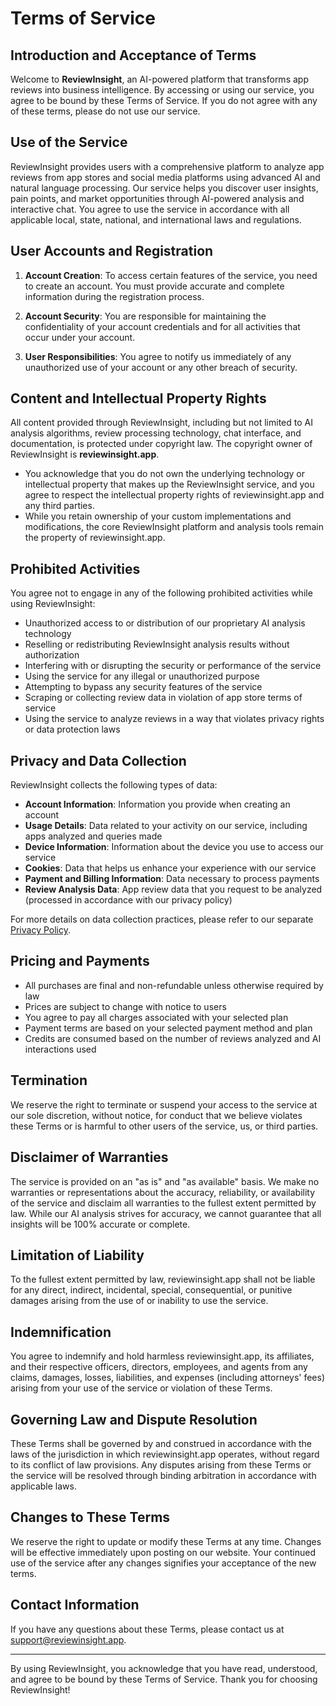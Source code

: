 # Terms of Service

## Introduction and Acceptance of Terms

Welcome to **ReviewInsight**, an AI-powered platform that transforms app reviews into business intelligence. By accessing or using our service, you agree to be bound by these Terms of Service. If you do not agree with any of these terms, please do not use our service.

## Use of the Service

ReviewInsight provides users with a comprehensive platform to analyze app reviews from app stores and social media platforms using advanced AI and natural language processing. Our service helps you discover user insights, pain points, and market opportunities through AI-powered analysis and interactive chat. You agree to use the service in accordance with all applicable local, state, national, and international laws and regulations.

## User Accounts and Registration

1. **Account Creation**: To access certain features of the service, you need to create an account. You must provide accurate and complete information during the registration process.

2. **Account Security**: You are responsible for maintaining the confidentiality of your account credentials and for all activities that occur under your account.

3. **User Responsibilities**: You agree to notify us immediately of any unauthorized use of your account or any other breach of security.

## Content and Intellectual Property Rights

All content provided through ReviewInsight, including but not limited to AI analysis algorithms, review processing technology, chat interface, and documentation, is protected under copyright law. The copyright owner of ReviewInsight is **reviewinsight.app**.

- You acknowledge that you do not own the underlying technology or intellectual property that makes up the ReviewInsight service, and you agree to respect the intellectual property rights of reviewinsight.app and any third parties.
- While you retain ownership of your custom implementations and modifications, the core ReviewInsight platform and analysis tools remain the property of reviewinsight.app.

## Prohibited Activities

You agree not to engage in any of the following prohibited activities while using ReviewInsight:

- Unauthorized access to or distribution of our proprietary AI analysis technology
- Reselling or redistributing ReviewInsight analysis results without authorization
- Interfering with or disrupting the security or performance of the service
- Using the service for any illegal or unauthorized purpose
- Attempting to bypass any security features of the service
- Scraping or collecting review data in violation of app store terms of service
- Using the service to analyze reviews in a way that violates privacy rights or data protection laws

## Privacy and Data Collection

ReviewInsight collects the following types of data:

- **Account Information**: Information you provide when creating an account
- **Usage Details**: Data related to your activity on our service, including apps analyzed and queries made
- **Device Information**: Information about the device you use to access our service
- **Cookies**: Data that helps us enhance your experience with our service
- **Payment and Billing Information**: Data necessary to process payments
- **Review Analysis Data**: App review data that you request to be analyzed (processed in accordance with our privacy policy)

For more details on data collection practices, please refer to our separate [Privacy Policy](/privacy-policy).

## Pricing and Payments

- All purchases are final and non-refundable unless otherwise required by law
- Prices are subject to change with notice to users
- You agree to pay all charges associated with your selected plan
- Payment terms are based on your selected payment method and plan
- Credits are consumed based on the number of reviews analyzed and AI interactions used

## Termination

We reserve the right to terminate or suspend your access to the service at our sole discretion, without notice, for conduct that we believe violates these Terms or is harmful to other users of the service, us, or third parties.

## Disclaimer of Warranties

The service is provided on an "as is" and "as available" basis. We make no warranties or representations about the accuracy, reliability, or availability of the service and disclaim all warranties to the fullest extent permitted by law. While our AI analysis strives for accuracy, we cannot guarantee that all insights will be 100% accurate or complete.

## Limitation of Liability

To the fullest extent permitted by law, reviewinsight.app shall not be liable for any direct, indirect, incidental, special, consequential, or punitive damages arising from the use of or inability to use the service.

## Indemnification

You agree to indemnify and hold harmless reviewinsight.app, its affiliates, and their respective officers, directors, employees, and agents from any claims, damages, losses, liabilities, and expenses (including attorneys' fees) arising from your use of the service or violation of these Terms.

## Governing Law and Dispute Resolution

These Terms shall be governed by and construed in accordance with the laws of the jurisdiction in which reviewinsight.app operates, without regard to its conflict of law provisions. Any disputes arising from these Terms or the service will be resolved through binding arbitration in accordance with applicable laws.

## Changes to These Terms

We reserve the right to update or modify these Terms at any time. Changes will be effective immediately upon posting on our website. Your continued use of the service after any changes signifies your acceptance of the new terms.

## Contact Information

If you have any questions about these Terms, please contact us at [support@reviewinsight.app](mailto:support@reviewinsight.app).

---

By using ReviewInsight, you acknowledge that you have read, understood, and agree to be bound by these Terms of Service. Thank you for choosing ReviewInsight!
